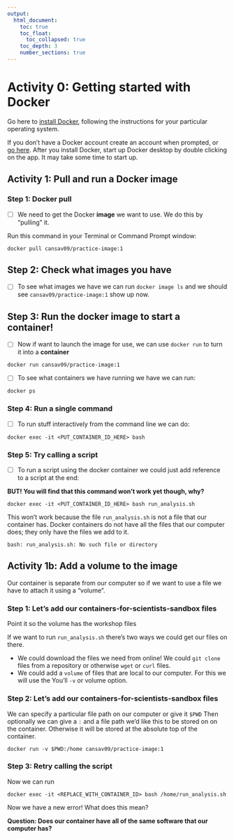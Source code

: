 ```yaml
---
output:
  html_document:
    toc: true
    toc_float:
      toc_collapsed: true
    toc_depth: 3
    number_sections: true
---
```

# Activity 0: Getting started with Docker

Go here to [install Docker](https://www.docker.com/get-started), following the instructions for your particular operating system.

If you don't have a Docker account create an account when prompted, or [go here](https://hub.docker.com/).
After you install Docker, start up Docker desktop by double clicking on the app. It may take some time to start up.

## Activity 1: Pull and run a Docker image

### Step 1: Docker pull

- [ ] We need to get the Docker **image** we want to use. We do this by "pulling" it.

Run this command in your Terminal or Command Prompt window:

```
docker pull cansav09/practice-image:1
```

## Step 2: Check what images you have

- [ ] To see what images we have we can run `docker image ls` and we should see `cansav09/practice-image:1` show up now.

## Step 3: Run the docker image to start a container!

- [ ] Now if want to launch the image for use, we can use `docker run` to turn it into a **container**

```
docker run cansav09/practice-image:1
```

- [ ] To see what containers we have running we have we can run:

```
docker ps
```

### Step 4: Run a single command

- [ ] To run stuff interactively from the command line we can do:

```
docker exec -it <PUT_CONTAINER_ID_HERE> bash
```

### Step 5: Try calling a script

- [ ] To run a script using the docker container we could just add reference to a script at the end:

**BUT! You will find that this command won't work yet though, why?**

```
docker exec -it <PUT_CONTAINER_ID_HERE> bash run_analysis.sh
```

This won't work because the file `run_analysis.sh` is not a file that our container has. Docker containers do not have all the files that our computer does; they only have the files we add to it.

```
bash: run_analysis.sh: No such file or directory
```

## Activity 1b: Add a volume to the image

Our container is separate from our computer so if we want to use a file we have to attach it using a "volume".

### Step 1: Let’s add our containers-for-scientists-sandbox files

Point it so the volume has the workshop files

If we want to run `run_analysis.sh` there's two ways we could get our files on there.

- We could download the files we need from online! We could `git clone` files from a repository or otherwise `wget` or `curl` files.
- We could add a `volume` of files that are local to our computer. For this we will use the You'll `-v` or volume option.

### Step 2: Let’s add our containers-for-scientists-sandbox files

We can specify a particular file path on our computer or give it `$PWD` Then optionally we can give a `:` and a file path we'd like this to be stored on on the container. Otherwise it will be stored at the absolute top of the container.

```
docker run -v $PWD:/home cansav09/practice-image:1
```

### Step 3: Retry calling the script

Now we can run
```
docker exec -it <REPLACE_WITH_CONTAINER_ID> bash /home/run_analysis.sh
```

Now we have a new error! What does this mean?

**Question: Does our container have all of the same software that our computer has?**
